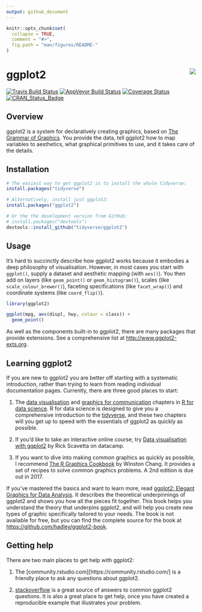 ```yaml
---
output: github_document
---
```


<!-- README.md is generated from README.Rmd. Please edit that file -->

```r
knitr::opts_chunk$set(
  collapse = TRUE,
  comment = "#>",
  fig.path = "man/figures/README-"
)
```

# ggplot2 <img src="man/figures/logo.png" align="right" />

[![Travis Build Status](https://travis-ci.org/tidyverse/ggplot2.svg?branch=master)](https://travis-ci.org/tidyverse/ggplot2)
[![AppVeyor Build Status](https://ci.appveyor.com/api/projects/status/github/tidyverse/ggplot2?branch=master&svg=true)](https://ci.appveyor.com/project/tidyverse/ggplot2)
[![Coverage Status](https://img.shields.io/codecov/c/github/tidyverse/ggplot2/master.svg)](https://codecov.io/github/tidyverse/ggplot2?branch=master)
[![CRAN_Status_Badge](http://www.r-pkg.org/badges/version/ggplot2)](https://cran.r-project.org/package=ggplot2)

## Overview

ggplot2 is a system for declaratively creating graphics, based on [The Grammar of Graphics](http://amzn.to/2ef1eWp). You provide the data, tell ggplot2 how to map variables to aesthetics, what graphical primitives to use, and it takes care of the details. 

## Installation

```r
# The easiest way to get ggplot2 is to install the whole tidyverse:
install.packages("tidyverse")

# Alternatively, install just ggplot2:
install.packages("ggplot2")

# Or the the development version from GitHub:
# install.packages("devtools")
devtools::install_github("tidyverse/ggplot2")
```

## Usage

It's hard to succinctly describe how ggplot2 works because it embodies a deep philosophy of visualisation. However, in most cases you start with `ggplot()`, supply a dataset and aesthetic mapping (with `aes()`). You then add on layers (like `geom_point()` or `geom_histogram()`), scales (like `scale_colour_brewer()`), faceting specifications (like `facet_wrap()`) and coordinate systems (like `coord_flip()`).

```r
library(ggplot2)

ggplot(mpg, aes(displ, hwy, colour = class)) + 
  geom_point()
```

As well as the components built-in to ggplot2, there are many packages that provide extensions. See a comprehensive list at <http://www.ggplot2-exts.org>.

## Learning ggplot2

If you are new to ggplot2 you are better off starting with a systematic introduction, rather than trying to learn from reading individual documentation pages. Currently, there are three good places to start:

1.  The [data visualisation][r4ds-vis] and
    [graphics for communication][r4ds-comm] chapters in 
    [R for data science][r4ds]. R for data science is designed to
    give you a comprehensive introduction to the
    [tidyverse](http://tidyverse.org), and these two chapters will
    you get up to speed with the essentials of ggplot2 as quickly as 
    possible.
    
1.  If you'd like to take an interactive online course, try
    [Data visualisation with ggplot2][datacamp] by Rick Scavetta
    on datacamp.

1.  If you want to dive into making common graphics as quickly 
    as possible, I recommend [The R Graphics Cookbook][cookbook] 
    by Winston Chang. It provides a set of recipes to solve common
    graphics problems. A 2nd edition is due out in 2017.
    
If you've mastered the basics and want to learn more, read [ggplot2: Elegant Graphics for Data Analysis][ggplot2-book]. It describes the theoretical underpinnings of ggplot2 and shows you how all the pieces fit together. This book helps you understand the theory that underpins ggplot2, and will help you create new types of graphic specifically tailored to your needs. The book is not available for free, but you can find the complete source for the book at <https://github.com/hadley/ggplot2-book>.

## Getting help

There are two main places to get help with ggplot2:

1.  The [community.rstudio.com][https://community.rstudio.com/] is a friendly place to ask any
    questions about ggplot2.

1.  [stackoverflow][so] is a great source of answers to common ggplot2
    questions. It is also a great place to get help, once you have
    created a reproducible example that illustrates your problem.

[ggplot2-book]: http://amzn.to/2fncG50
[gg-book]: http://amzn.to/2ef1eWp
[so]: http://stackoverflow.com/questions/tagged/ggplot2?sort=frequent&pageSize=50
[cookbook]: http://amzn.to/2dVfMfn
[r4ds]: http://r4ds.had.co.nz
[r4ds-vis]: http://r4ds.had.co.nz/data-visualisation.html
[r4ds-comm]: http://r4ds.had.co.nz/graphics-for-communication.html
[datacamp]: https://www.datacamp.com/courses/data-visualization-with-ggplot2-1
